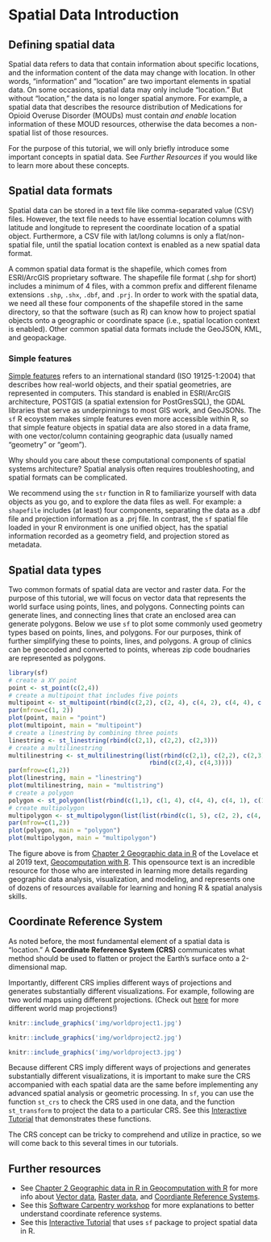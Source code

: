 # Spatial Data Introduction

## Defining spatial data  {#SD-spatial-data}
Spatial data refers to data that contain information about specific locations, and the information content of the data may change with location. In other words, "information" and "location" are two important elements in spatial data. On some occasions, spatial data may only include "location." But without "location," the data is no longer spatial anymore. For example, a spatial data that describes the resource distribution of Medications for Opioid Overuse Disorder (MOUDs) must contain *and enable* location information of these MOUD resources, otherwise the data becomes a non-spatial list of those resources.

For the purpose of this tutorial, we will only briefly introduce some important concepts in spatial data. See *Further Resources* if you would like to learn more about these concepts. 

## Spatial data formats {#SD-vector-data}
Spatial data can be stored in a text file like comma-separated value (CSV) files. However, the text file needs to have essential location columns with latitude and longitude to represent the coordinate location of a spatial object. Furthermore, a CSV file with lat/long columns is only a flat/non-spatial file, until the spatial location context is enabled as a new spatial data format.

A common spatial data format is the shapefile, which comes from ESRI/ArcGIS proprietary software. The shapefile file format (.shp for short) includes a minimum of 4 files, with a common prefix and different filename extensions `.shp`, `.shx`, `.dbf`, and `.prj`. In order to work with the spatial data, we need all these four components of the shapefile stored in the same directory, so that the software (such as R) can know how to project spatial objects onto a geographic or coordinate space (i.e., spatial location context is enabled). Other common spatial data formats include the GeoJSON, KML, and geopackage.

### Simple features

[Simple features](https://r-spatial.github.io/sf/articles/sf1.html) refers to an international standard (ISO 19125-1:2004) that describes how real-world objects, and their spatial geometries, are represented in computers. This standard is enabled in ESRI/ArcGIS architecture, POSTGIS (a spatial extension for PostGresSQL), the GDAL libraries that serve as underpinnings to most GIS work, and GeoJSONs. The `sf` R ecoystem makes simple features even more accessible within R, so that simple feature objects in spatial data are also stored in a data frame, with one vector/column containing geographic data (usually named "geometry" or "geom"). 

Why should you care about these computational components of spatial systems architecture? Spatial analysis often requires troubleshooting, and spatial formats can be complicated. 

We recommend using the `str` function in R to familiarize yourself with data objects as you go, and to explore the data files as well. For example: a `shapefile` includes (at least) four components, separating the data as a .dbf file and projection information as a .prj file. In contrast, the `sf` spatial file loaded in your R environment is one unified object, has the spatial information recorded as a geometry field, and projection stored as metadata. 

## Spatial data types

Two common formats of spatial data are vector and raster data. For the purpose of this tutorial, we will focus on vector data that represents the world surface using points, lines, and polygons. Connecting points can generate lines, and connecting lines that crate an enclosed area can generate polygons. Below we use `sf` to plot some commonly used geometry types based on points, lines, and polygons. For our purposes, think of further simplifying these to points, lines, and polygons. A group of clinics can be geocoded and converted to points, whereas zip code boudnaries are represented as polygons.  

```r
library(sf)
# create a XY point
point <- st_point(c(2,4))
# create a multipoint that includes five points
multipoint <- st_multipoint(rbind(c(2,2), c(2, 4), c(4, 2), c(4, 4), c(3,3)))
par(mfrow=c(1, 2))
plot(point, main = "point")
plot(multipoint, main = "multipoint")
# create a linestring by combining three points
linestring <- st_linestring(rbind(c(2,1), c(2,2), c(2,3)))
# create a multilinestring
multilinestring <- st_multilinestring(list(rbind(c(2,1), c(2,2), c(2,3)),
                                       rbind(c(2,4), c(4,3))))
par(mfrow=c(1,2))
plot(linestring, main = "linestring")
plot(multilinestring, main = "multistring")
# create a polygon 
polygon <- st_polygon(list(rbind(c(1,1), c(1, 4), c(4, 4), c(4, 1), c(1,1))))
# create multipolygon
multipolygon <- st_multipolygon(list(list(rbind(c(1, 5), c(2, 2), c(4, 1), c(4, 4), c(1, 5))), list(rbind(c(0, 2), c(1, 2), c(1, 2), c(0, 4), c(0, 2)))))
par(mfrow=c(1,2))
plot(polygon, main = "polygon")
plot(multipolygon, main = "multipolygon")
```

The figure above is from [Chapter 2 Geographic data in R](https://geocompr.robinlovelace.net/spatial-class.html#intro-sf) of the Lovelace et al 2019 text, [Geocomputation with R](https://geocompr.robinlovelace.net/). This opensource text is an incredible resource for those who are interested in learning more details regarding geographic data analysis, visualization, and modeling, and represents one of dozens of resources available for learning and honing R & spatial analysis skills.

## Coordinate Reference System {#SD-crs}
As noted before, the most fundamental element of a spatial data is "location." A **Coordinate Reference System (CRS)** communicates what method should be used to flatten or project the Earth's surface onto a 2-dimensional map.

Importantly, different CRS implies different ways of projections and generates substantially different visualizations. For example, following are two world maps using different projections. (Check out [here](https://futuremaps.com/blogs/news/top-10-world-map-projections) for more different world map projections!)

```r
knitr::include_graphics('img/worldproject1.jpg')
```
```r
knitr::include_graphics('img/worldproject2.jpg')
```
```r
knitr::include_graphics('img/worldproject3.jpg')
```

Because different CRS imply different ways of projections and generates substantially different visualizations, it is important to make sure the CRS accompanied with each spatial data are the same before implementing any advanced spatial analysis or geometric processing. In `sf`, you can use the function `st_crs` to check the CRS used in one data, and the function `st_transform` to project the data to a particular CRS. See this [Interactive Tutorial](https://spatialanalysis.github.io/workshop-notes/introduction-to-spatial-data.html#interactive-tutorial) that demonstrates these functions.  

The CRS concept can be tricky to comprehend and utilize in practice, so we will come back to this several times in our tutorials. 

## Further resources {-#SD-appendix}
* See [Chapter 2 Geographic data in R in Geocomputation with R](https://geocompr.robinlovelace.net/spatial-class.html) for more info about [Vector data](https://geocompr.robinlovelace.net/spatial-class.html#vector-data), [Raster data](https://geocompr.robinlovelace.net/spatial-class.html#raster-data), and [Coordiante Reference Systems](https://geocompr.robinlovelace.net/spatial-class.html#raster-data). 
* See this [Software Carpentry workshop](https://datacarpentry.org/organization-geospatial/03-crs/index.html) for more explanations to better understand coordinate reference systems. 
* See this [Interactive Tutorial](https://spatialanalysis.github.io/workshop-notes/introduction-to-spatial-data.html#interactive-tutorial) that uses `sf` package to project spatial data in R.  




